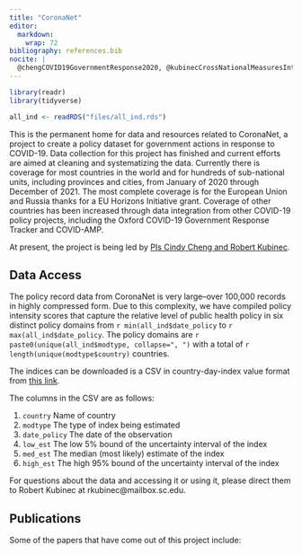 ```yaml
---
title: "CoronaNet"
editor: 
  markdown: 
    wrap: 72
bibliography: references.bib
nocite: |
  @chengCOVID19GovernmentResponse2020, @kubinecCrossNationalMeasuresIntensity2024, @barceloWindowsRepressionUsing2022, @chengGeneralPrimerData2024
---
```


```r

library(readr)
library(tidyverse)

all_ind <- readRDS("files/all_ind.rds")

```


This is the permanent home for data and resources related to CoronaNet,
a project to create a policy dataset for government actions in response
to COVID-19. Data collection for this project has finished and current
efforts are aimed at cleaning and systematizing the data. Currently
there is coverage for most countries in the world and for hundreds of
sub-national units, including provinces and cities, from January of 2020
through December of 2021. The most complete coverage is for the European
Union and Russia thanks for a EU Horizons Initiative grant. Coverage of
other countries has been increased through data integration from other
COVID-19 policy projects, including the Oxford COVID-19 Government
Response Tracker and COVID-AMP.

At present, the project is being led by [PIs Cindy Cheng and Robert
Kubinec](about.html).

## Data Access

The policy record data from CoronaNet is very large--over 100,000 records in highly compressed form. Due to this complexity, we have compiled policy intensity scores that capture the relative level of public health policy in six distinct policy domains from 
`r min(all_ind$date_policy` to `r max(all_ind$date_policy`. The policy domains are `r paste0(unique(all_ind$modtype, collapse=", ")` with a total of `r length(unique(modtype$country)` countries. 

The indices can be downloaded is a CSV in country-day-index value format from [this link](files/all_ind.csv).

The columns in the CSV are as follows:

1. `country` Name of country
2. `modtype` The type of index being estimated
3. `date_policy` The date of the observation
4. `low_est` The low 5% bound of the uncertainty interval of the index
5. `med_est` The median (most likely) estimate of the index
6. `high_est` The high 95% bound of the uncertainty interval of the index

For questions about the data and accessing it or using it, please direct
them to Robert Kubinec at rkubinec\@mailbox.sc.edu.

## Publications

Some of the papers that have come out of this project include:

::: {#refs}
:::


